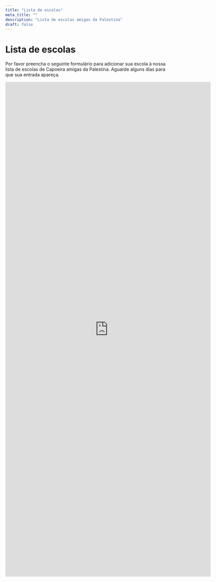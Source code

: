 ```yaml
---
title: "Lista de escolas"
meta_title: ""
description: "Lista de escolas amigas da Palestina"
draft: false
---
```


# Lista de escolas

Por favor preencha o seguinte formulário para adicionar sua escola à nossa lista de escolas de Capoeira amigas da Palestina. Aguarde alguns dias para que sua entrada apareça.

<div class="flex items-center">
<iframe src="https://docs.google.com/forms/d/e/1FAIpQLSelOJPa1CHIyA63rGosenqlrkChCoZ_AyysaAq-mubR-MEz2A/viewform?embedded=true" width="640" height="1545" frameborder="0" marginheight="0" marginwidth="0">Loading…</iframe>

</div>
